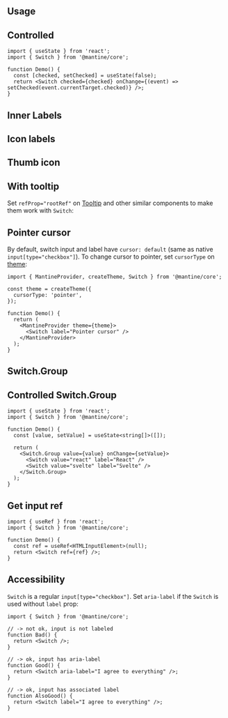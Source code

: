 

## Usage

<Demo data={SwitchDemos.configurator} />

## Controlled

```tsx
import { useState } from 'react';
import { Switch } from '@mantine/core';

function Demo() {
  const [checked, setChecked] = useState(false);
  return <Switch checked={checked} onChange={(event) => setChecked(event.currentTarget.checked)} />;
}
```

## Inner Labels

<Demo data={SwitchDemos.labels} />

## Icon labels

<Demo data={SwitchDemos.iconLabels} />

## Thumb icon

<Demo data={SwitchDemos.thumbIcon} />

## With tooltip

Set `refProp="rootRef"` on [Tooltip](/core/tooltip/) and other similar components to make them work with `Switch`:

<Demo data={SwitchDemos.tooltip} />

## Pointer cursor

By default, switch input and label have `cursor: default` (same as native `input[type="checkbox"]`).
To change cursor to pointer, set `cursorType` on [theme](/theming/theme-object/):

```tsx
import { MantineProvider, createTheme, Switch } from '@mantine/core';

const theme = createTheme({
  cursorType: 'pointer',
});

function Demo() {
  return (
    <MantineProvider theme={theme}>
      <Switch label="Pointer cursor" />
    </MantineProvider>
  );
}
```

<WrapperProps component="Switch" />

## Switch.Group

<Demo data={SwitchDemos.groupConfigurator} />

## Controlled Switch.Group

```tsx
import { useState } from 'react';
import { Switch } from '@mantine/core';

function Demo() {
  const [value, setValue] = useState<string[]>([]);

  return (
    <Switch.Group value={value} onChange={setValue}>
      <Switch value="react" label="React" />
      <Switch value="svelte" label="Svelte" />
    </Switch.Group>
  );
}
```

<StylesApiSelectors component="Switch" />

<Demo data={SwitchDemos.stylesApi} />

## Get input ref

```tsx
import { useRef } from 'react';
import { Switch } from '@mantine/core';

function Demo() {
  const ref = useRef<HTMLInputElement>(null);
  return <Switch ref={ref} />;
}
```

## Accessibility

`Switch` is a regular `input[type="checkbox"]`. Set `aria-label` if the `Switch` is used without `label` prop:

```tsx
import { Switch } from '@mantine/core';

// -> not ok, input is not labeled
function Bad() {
  return <Switch />;
}

// -> ok, input has aria-label
function Good() {
  return <Switch aria-label="I agree to everything" />;
}

// -> ok, input has associated label
function AlsoGood() {
  return <Switch label="I agree to everything" />;
}
```
